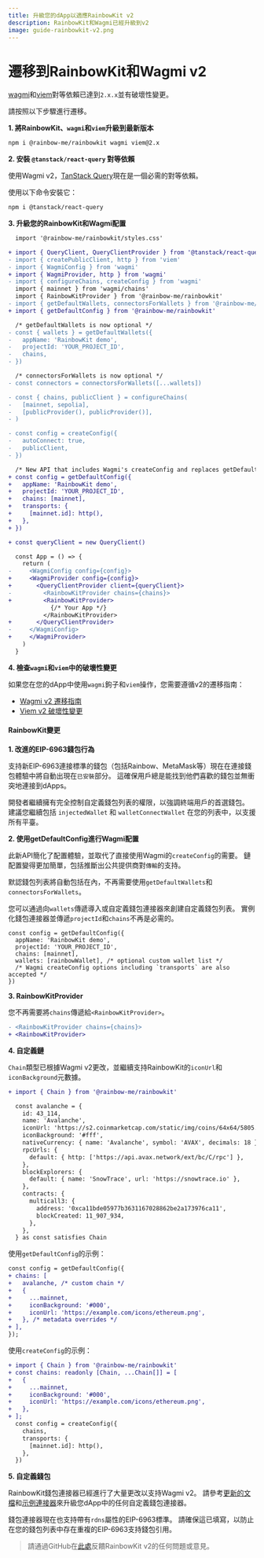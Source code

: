 ```yaml
---
title: 升級您的dApp以適應RainbowKit v2
description: RainbowKit和Wagmi已經升級到v2
image: guide-rainbowkit-v2.png
---
```


# 遷移到RainbowKit和Wagmi v2

[wagmi](https://wagmi.sh)和[viem](https://viem.sh)對等依賴已達到`2.x.x`並有破壞性變更。

請按照以下步驟進行遷移。

**1. 將RainbowKit、`wagmi`和`viem`升級到最新版本**

```bash
npm i @rainbow-me/rainbowkit wagmi viem@2.x
```

**2. 安裝 `@tanstack/react-query` 對等依賴**

使用Wagmi v2，[TanStack Query](https://tanstack.com/query/v5/docs/react/overview)現在是一個必需的對等依賴。

使用以下命令安裝它：

```bash
npm i @tanstack/react-query
```

**3. 升級您的RainbowKit和Wagmi配置**

```diff
  import '@rainbow-me/rainbowkit/styles.css'

+ import { QueryClient, QueryClientProvider } from '@tanstack/react-query'
- import { createPublicClient, http } from 'viem'
- import { WagmiConfig } from 'wagmi'
+ import { WagmiProvider, http } from 'wagmi'
- import { configureChains, createConfig } from 'wagmi'
  import { mainnet } from 'wagmi/chains'
  import { RainbowKitProvider } from '@rainbow-me/rainbowkit'
- import { getDefaultWallets, connectorsForWallets } from '@rainbow-me/rainbowkit'
+ import { getDefaultConfig } from '@rainbow-me/rainbowkit'

  /* getDefaultWallets is now optional */
- const { wallets } = getDefaultWallets({
-   appName: 'RainbowKit demo',
-   projectId: 'YOUR_PROJECT_ID',
-   chains,
- })

  /* connectorsForWallets is now optional */
- const connectors = connectorsForWallets([...wallets])

- const { chains, publicClient } = configureChains( 
-   [mainnet, sepolia], 
-   [publicProvider(), publicProvider()],
- )

- const config = createConfig({
-   autoConnect: true,
-   publicClient,
- })

  /* New API that includes Wagmi's createConfig and replaces getDefaultWallets and connectorsForWallets */
+ const config = getDefaultConfig({
+   appName: 'RainbowKit demo',
+   projectId: 'YOUR_PROJECT_ID',
+   chains: [mainnet],
+   transports: {
+     [mainnet.id]: http(),
+   },
+ })

+ const queryClient = new QueryClient()

  const App = () => {
    return (
-     <WagmiConfig config={config}>
+     <WagmiProvider config={config}>
+       <QueryClientProvider client={queryClient}>
-         <RainbowKitProvider chains={chains}>
+         <RainbowKitProvider>
            {/* Your App */}
          </RainbowKitProvider>
+       </QueryClientProvider>
-     </WagmiConfig>
+     </WagmiProvider>
    )
  }
```

**4. 檢查`wagmi`和`viem`中的破壞性變更**

如果您在您的dApp中使用`wagmi`鉤子和`viem`操作，您需要遵循v2的遷移指南：

- [Wagmi v2 遷移指南](https://wagmi.sh/react/guides/migrate-from-v1-to-v2)
- [Viem v2 破壞性變更](https://viem.sh/docs/migration-guide.html#_2-x-x-breaking-changes)

#### RainbowKit變更

**1. 改進的EIP-6963錢包行為**

支持新EIP-6963連接標準的錢包（包括Rainbow、MetaMask等）現在在連接錢包體驗中將自動出現在`已安裝`部分。 這確保用戶總是能找到他們喜歡的錢包並無衝突地連接到dApps。

開發者繼續擁有完全控制自定義錢包列表的權限，以強調終端用戶的首選錢包。 建議您繼續包括 `injectedWallet` 和 `walletConnectWallet` 在您的列表中，以支援所有平臺。

**2. 使用getDefaultConfig進行Wagmi配置**

此新API簡化了配置體驗，並取代了直接使用Wagmi的`createConfig`的需要。 鏈配置變得更加簡單，包括推斷出公共提供商對`傳輸`的支持。

默認錢包列表將自動包括在內，不再需要使用`getDefaultWallets`和`connectorsForWallets`。

您可以通過向`wallets`傳遞導入或自定義錢包連接器來創建自定義錢包列表。 實例化錢包連接器並傳遞`projectId`和`chains`不再是必需的。

```
const config = getDefaultConfig({
  appName: 'RainbowKit demo',
  projectId: 'YOUR_PROJECT_ID',
  chains: [mainnet],
  wallets: [rainbowWallet], /* optional custom wallet list */
  /* Wagmi createConfig options including `transports` are also accepted */
})
```

**3. RainbowKitProvider**

您不再需要將`chains`傳遞給`<RainbowKitProvider>`。

```diff
- <RainbowKitProvider chains={chains}>
+ <RainbowKitProvider>
```

**4. 自定義鏈**

`Chain`類型已根據Wagmi v2更改，並繼續支持RainbowKit的`iconUrl`和`iconBackground`元數據。

```diff
+ import { Chain } from '@rainbow-me/rainbowkit'

  const avalanche = {
    id: 43_114,
    name: 'Avalanche',
    iconUrl: 'https://s2.coinmarketcap.com/static/img/coins/64x64/5805.png',
    iconBackground: '#fff',
    nativeCurrency: { name: 'Avalanche', symbol: 'AVAX', decimals: 18 },
    rpcUrls: {
      default: { http: ['https://api.avax.network/ext/bc/C/rpc'] },
    },
    blockExplorers: {
      default: { name: 'SnowTrace', url: 'https://snowtrace.io' },
    },
    contracts: {
      multicall3: {
        address: '0xca11bde05977b3631167028862be2a173976ca11',
        blockCreated: 11_907_934,
      },
    },
  } as const satisfies Chain
```

使用`getDefaultConfig`的示例：

```diff
const config = getDefaultConfig({
+ chains: [
+   avalanche, /* custom chain */
+   {
+     ...mainnet,
+     iconBackground: '#000',
+     iconUrl: 'https://example.com/icons/ethereum.png',
+   }, /* metadata overrides */
+ ],
});
```

使用`createConfig`的示例：

```diff
+ import { Chain } from '@rainbow-me/rainbowkit'
+ const chains: readonly [Chain, ...Chain[]] = [
+   {
+     ...mainnet,
+     iconBackground: '#000',
+     iconUrl: 'https://example.com/icons/ethereum.png',
+   },
+ ];
  const config = createConfig({
    chains,
    transports: {
      [mainnet.id]: http(),
    },
  })
```

**5. 自定義錢包**

RainbowKit錢包連接器已經進行了大量更改以支持Wagmi v2。 請參考[更新的文檔](https://www.rainbowkit.com/docs/custom-wallets)和[示例連接器](packages/rainbowkit/src/wallets/walletConnectors/rainbowWallet/rainbowWallet.ts)來升級您dApp中的任何自定義錢包連接器。

錢包連接器現在也支持帶有`rdns`屬性的EIP-6963標準。 請確保這已填寫，以防止在您的錢包列表中存在重複的EIP-6963支持錢包引用。

> 請通過GitHub在[此處](https://github.com/rainbow-me/rainbowkit/issues/new/choose)反饋RainbowKit v2的任何問題或意見。
